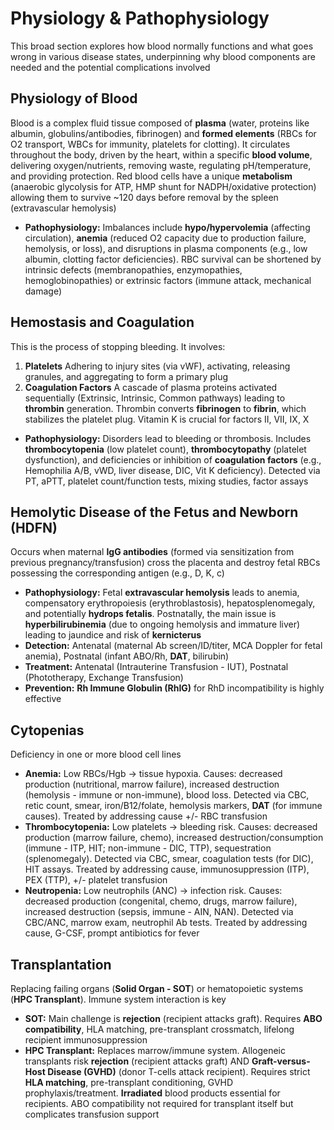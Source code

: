 # Physiology & Pathophysiology {-}

This broad section explores how blood normally functions and what goes wrong in various disease states, underpinning why blood components are needed and the potential complications involved

## **Physiology of Blood** {-}

Blood is a complex fluid tissue composed of **plasma** (water, proteins like albumin, globulins/antibodies, fibrinogen) and **formed elements** (RBCs for O2 transport, WBCs for immunity, platelets for clotting). It circulates throughout the body, driven by the heart, within a specific **blood volume**, delivering oxygen/nutrients, removing waste, regulating pH/temperature, and providing protection. Red blood cells have a unique **metabolism** (anaerobic glycolysis for ATP, HMP shunt for NADPH/oxidative protection) allowing them to survive ~120 days before removal by the spleen (extravascular hemolysis)

*   **Pathophysiology:** Imbalances include **hypo/hypervolemia** (affecting circulation), **anemia** (reduced O2 capacity due to production failure, hemolysis, or loss), and disruptions in plasma components (e.g., low albumin, clotting factor deficiencies). RBC survival can be shortened by intrinsic defects (membranopathies, enzymopathies, hemoglobinopathies) or extrinsic factors (immune attack, mechanical damage)

## **Hemostasis and Coagulation** {-}

This is the process of stopping bleeding. It involves:

1.  **Platelets** Adhering to injury sites (via vWF), activating, releasing granules, and aggregating to form a primary plug
2.  **Coagulation Factors** A cascade of plasma proteins activated sequentially (Extrinsic, Intrinsic, Common pathways) leading to **thrombin** generation. Thrombin converts **fibrinogen** to **fibrin**, which stabilizes the platelet plug. Vitamin K is crucial for factors II, VII, IX, X
*   **Pathophysiology:** Disorders lead to bleeding or thrombosis. Includes **thrombocytopenia** (low platelet count), **thrombocytopathy** (platelet dysfunction), and deficiencies or inhibition of **coagulation factors** (e.g., Hemophilia A/B, vWD, liver disease, DIC, Vit K deficiency). Detected via PT, aPTT, platelet count/function tests, mixing studies, factor assays

## **Hemolytic Disease of the Fetus and Newborn (HDFN)** {-}

Occurs when maternal **IgG antibodies** (formed via sensitization from previous pregnancy/transfusion) cross the placenta and destroy fetal RBCs possessing the corresponding antigen (e.g., D, K, c)

*   **Pathophysiology:** Fetal **extravascular hemolysis** leads to anemia, compensatory erythropoiesis (erythroblastosis), hepatosplenomegaly, and potentially **hydrops fetalis**. Postnatally, the main issue is **hyperbilirubinemia** (due to ongoing hemolysis and immature liver) leading to jaundice and risk of **kernicterus**
*   **Detection:** Antenatal (maternal Ab screen/ID/titer, MCA Doppler for fetal anemia), Postnatal (infant ABO/Rh, **DAT**, bilirubin)
*   **Treatment:** Antenatal (Intrauterine Transfusion - IUT), Postnatal (Phototherapy, Exchange Transfusion)
*   **Prevention:** **Rh Immune Globulin (RhIG)** for RhD incompatibility is highly effective

## **Cytopenias** {-}

Deficiency in one or more blood cell lines

*   **Anemia:** Low RBCs/Hgb -> tissue hypoxia. Causes: decreased production (nutritional, marrow failure), increased destruction (hemolysis - immune or non-immune), blood loss. Detected via CBC, retic count, smear, iron/B12/folate, hemolysis markers, **DAT** (for immune causes). Treated by addressing cause +/- RBC transfusion
*   **Thrombocytopenia:** Low platelets -> bleeding risk. Causes: decreased production (marrow failure, chemo), increased destruction/consumption (immune - ITP, HIT; non-immune - DIC, TTP), sequestration (splenomegaly). Detected via CBC, smear, coagulation tests (for DIC), HIT assays. Treated by addressing cause, immunosuppression (ITP), PEX (TTP), +/- platelet transfusion
*   **Neutropenia:** Low neutrophils (ANC) -> infection risk. Causes: decreased production (congenital, chemo, drugs, marrow failure), increased destruction (sepsis, immune - AIN, NAN). Detected via CBC/ANC, marrow exam, neutrophil Ab tests. Treated by addressing cause, G-CSF, prompt antibiotics for fever

## **Transplantation** {-}

Replacing failing organs (**Solid Organ - SOT**) or hematopoietic systems (**HPC Transplant**). Immune system interaction is key

*   **SOT:** Main challenge is **rejection** (recipient attacks graft). Requires **ABO compatibility**, HLA matching, pre-transplant crossmatch, lifelong recipient immunosuppression
*   **HPC Transplant:** Replaces marrow/immune system. Allogeneic transplants risk **rejection** (recipient attacks graft) AND **Graft-versus-Host Disease (GVHD)** (donor T-cells attack recipient). Requires strict **HLA matching**, pre-transplant conditioning, GVHD prophylaxis/treatment. **Irradiated** blood products essential for recipients. ABO compatibility not required for transplant itself but complicates transfusion support
